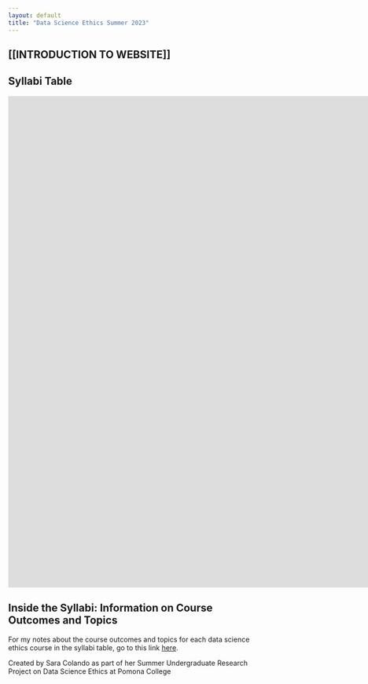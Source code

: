 ```yaml
---
layout: default
title: "Data Science Ethics Summer 2023"
---
```


## [[INTRODUCTION TO WEBSITE]]


## Syllabi Table 
:::{.column-page}   
<iframe src = "https://scolando.github.io/DSethics-summer2023/syllabi/syllabi-table.html" width="1920" height="1000" data-external="1" style="border: none;"></iframe>
:::

## Inside the Syllabi: Information on Course Outcomes and Topics

For my notes about the course outcomes and topics for each data science ethics course in the syllabi table, go to this link [here](https://scolando.github.io/DSethics-summer2023/syllabi/inside-syllabi.html). 



Created by Sara Colando as part of her Summer Undergraduate Research Project on Data Science Ethics at Pomona College</a>   
